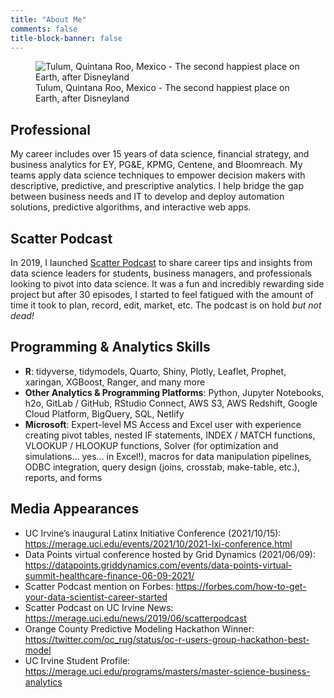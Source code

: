 ```yaml
---
title: "About Me"
comments: false
title-block-banner: false
---
```


![Tulum, Quintana Roo, Mexico - The second happiest place on Earth, after Disneyland](./images/Javier_Tulum.jpg)

## Professional

My career includes over 15 years of data science, financial strategy, and business analytics for EY, PG&E, KPMG, Centene, and Bloomreach. My teams apply data science techniques to empower decision makers with descriptive, predictive, and prescriptive analytics. I help bridge the gap between business needs and IT to develop and deploy automation solutions, predictive algorithms, and interactive web apps.

## Scatter Podcast

In 2019, I launched [Scatter Podcast](https://soundcloud.com/scatterpodcast) to share career tips and insights from data science leaders for students, business managers, and professionals looking to pivot into data science. It was a fun and incredibly rewarding side project but after 30 episodes, I started to feel fatigued with the amount of time it took to plan, record, edit, market, etc. The podcast is on hold *but not dead!*

## Programming & Analytics Skills

-   **R**: tidyverse, tidymodels, Quarto, Shiny, Plotly, Leaflet, Prophet, xaringan, XGBoost, Ranger, and many more
-   **Other Analytics & Programming Platforms**: Python, Jupyter Notebooks, h2o, GitLab / GitHub, RStudio Connect, AWS S3, AWS Redshift, Google Cloud Platform, BigQuery, SQL, Netlify
-   **Microsoft**: Expert-level MS Access and Excel user with experience creating pivot tables, nested IF statements, INDEX / MATCH functions, VLOOKUP / HLOOKUP functions, Solver (for optimization and simulations... yes... in Excel!), macros for data manipulation pipelines, ODBC integration, query design (joins, crosstab, make-table, etc.), reports, and forms

## Media Appearances

-   UC Irvine's inaugural Latinx Initiative Conference (2021/10/15): <https://merage.uci.edu/events/2021/10/2021-lxi-conference.html>
-   Data Points virtual conference hosted by Grid Dynamics (2021/06/09): <https://datapoints.griddynamics.com/events/data-points-virtual-summit-healthcare-finance-06-09-2021/>
-   Scatter Podcast mention on Forbes: [https://forbes.com/how-to-get-your-data-scientist-career-started](https://forbes.com/sites/louiscolumbus/2019/04/14/how-to-get-your-data-scientist-career-started)
-   Scatter Podcast on UC Irvine News: [https://merage.uci.edu/news/2019/06/scatterpodcast](https://merage.uci.edu/news/2019/06/podcast-launched-by-merage-student-navigates-complex-field-of-data-analytics-and-science.html)
-   Orange County Predictive Modeling Hackathon Winner: [https://twitter.com/oc_rug/status/oc-r-users-group-hackathon-best-model](https://twitter.com/oc_rug/status/1130553620456300544?s=20)
-   UC Irvine Student Profile: [https://merage.uci.edu/programs/masters/master-science-business-analytics](https://merage.uci.edu/programs/masters/master-science-business-analytics/curriculum.html)

